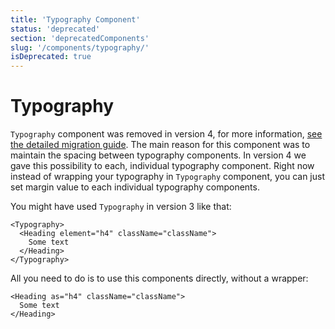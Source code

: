 ```yaml
---
title: 'Typography Component'
status: 'deprecated'
section: 'deprecatedComponents'
slug: '/components/typography/'
isDeprecated: true
---
```


# Typography

`Typography` component was removed in version 4, for more information, [see the detailed migration guide](https://github.com/contentful/forma-36/blob/main/MIGRATION.md#how-to-migrate-your-typography-components).
The main reason for this component was to maintain the spacing between typography components. In version 4 we gave this possibility to each, individual typography component.
Right now instead of wrapping your typography in `Typography` component, you can just set margin value to each individual typography components.

You might have used `Typography` in version 3 like that:

```tsx static=true
<Typography>
  <Heading element="h4" className="className">
    Some text
  </Heading>
</Typography>
```

All you need to do is to use this components directly, without a wrapper:

```tsx static=true
<Heading as="h4" className="className">
  Some text
</Heading>
```

